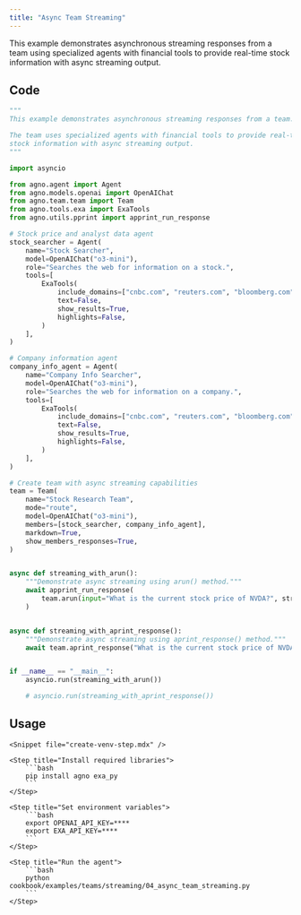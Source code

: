 ```yaml
---
title: "Async Team Streaming"
---
```


This example demonstrates asynchronous streaming responses from a team using specialized agents with financial tools to provide real-time stock information with async streaming output.

## Code

```python cookbook/examples/teams/streaming/04_async_team_streaming.py
"""
This example demonstrates asynchronous streaming responses from a team.

The team uses specialized agents with financial tools to provide real-time
stock information with async streaming output.
"""

import asyncio

from agno.agent import Agent
from agno.models.openai import OpenAIChat
from agno.team.team import Team
from agno.tools.exa import ExaTools
from agno.utils.pprint import apprint_run_response

# Stock price and analyst data agent
stock_searcher = Agent(
    name="Stock Searcher",
    model=OpenAIChat("o3-mini"),
    role="Searches the web for information on a stock.",
    tools=[
        ExaTools(
            include_domains=["cnbc.com", "reuters.com", "bloomberg.com", "wsj.com"],
            text=False,
            show_results=True,
            highlights=False,
        )
    ],
)

# Company information agent
company_info_agent = Agent(
    name="Company Info Searcher",
    model=OpenAIChat("o3-mini"),
    role="Searches the web for information on a company.",
    tools=[
        ExaTools(
            include_domains=["cnbc.com", "reuters.com", "bloomberg.com", "wsj.com"],
            text=False,
            show_results=True,
            highlights=False,
        )
    ],
)

# Create team with async streaming capabilities
team = Team(
    name="Stock Research Team",
    mode="route",
    model=OpenAIChat("o3-mini"),
    members=[stock_searcher, company_info_agent],
    markdown=True,
    show_members_responses=True,
)


async def streaming_with_arun():
    """Demonstrate async streaming using arun() method."""
    await apprint_run_response(
        team.arun(input="What is the current stock price of NVDA?", stream=True)
    )


async def streaming_with_aprint_response():
    """Demonstrate async streaming using aprint_response() method."""
    await team.aprint_response("What is the current stock price of NVDA?", stream=True)


if __name__ == "__main__":
    asyncio.run(streaming_with_arun())

    # asyncio.run(streaming_with_aprint_response())
```

## Usage

<Steps>

    <Snippet file="create-venv-step.mdx" />

    <Step title="Install required libraries">
        ```bash
        pip install agno exa_py
        ```
    </Step>

    <Step title="Set environment variables">
        ```bash
        export OPENAI_API_KEY=****
        export EXA_API_KEY=****
        ```
    </Step>

    <Step title="Run the agent">
        ```bash
        python cookbook/examples/teams/streaming/04_async_team_streaming.py
        ```
    </Step>

</Steps>